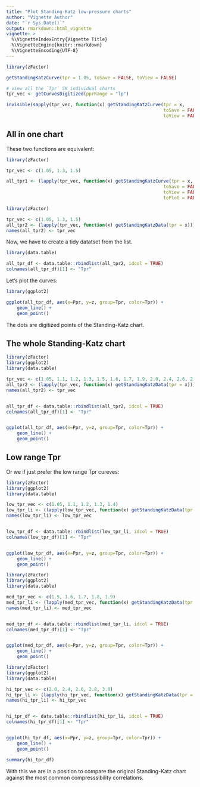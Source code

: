 ```yaml
---
title: "Plot Standing-Katz low-pressure charts"
author: "Vignette Author"
date: "`r Sys.Date()`"
output: rmarkdown::html_vignette
vignette: >
  %\VignetteIndexEntry{Vignette Title}
  %\VignetteEngine{knitr::rmarkdown}
  %\VignetteEncoding{UTF-8}
---
```


```r
library(zFactor)

getStandingKatzCurve(tpr = 1.05, toSave = FALSE, toView = FALSE)
```

```r
# view all the `Tpr` SK individual charts
tpr_vec <- getCurvesDigitized(pprRange = "lp")

invisible(sapply(tpr_vec, function(x) getStandingKatzCurve(tpr = x, 
                                                           toSave = FALSE, 
                                                           toView = FALSE)))
```


## All in one chart

These two functions are equivalent:

```r
library(zFactor)

tpr_vec <- c(1.05, 1.3, 1.5)

all_tpr1 <- (lapply(tpr_vec, function(x) getStandingKatzCurve(tpr = x, 
                                                           toSave = FALSE, 
                                                           toView = FALSE,
                                                           toPlot = FALSE)))

```


```r
library(zFactor)

tpr_vec <- c(1.05, 1.3, 1.5)
all_tpr2 <- (lapply(tpr_vec, function(x) getStandingKatzData(tpr = x)))
names(all_tpr2) <- tpr_vec
```


Now, we have to create a tidy datatset from the list.

```r
library(data.table)

all_tpr_df <- data.table::rbindlist(all_tpr2, idcol = TRUE)
colnames(all_tpr_df)[1] <- "Tpr"
```


Let's plot the curves:

```r
library(ggplot2)

ggplot(all_tpr_df, aes(x=Ppr, y=z, group=Tpr, color=Tpr)) + 
    geom_line() +
    geom_point()
```

The dots are digitized points of the Standing-Katz chart.

## The whole Standing-Katz chart

```r
library(zFactor)
library(ggplot2)
library(data.table)

tpr_vec <- c(1.05, 1.1, 1.2, 1.3, 1.5, 1.6, 1.7, 1.9, 2.0, 2.4, 2.6, 2.8, 3.0)
all_tpr2 <- (lapply(tpr_vec, function(x) getStandingKatzData(tpr = x)))
names(all_tpr2) <- tpr_vec


all_tpr_df <- data.table::rbindlist(all_tpr2, idcol = TRUE)
colnames(all_tpr_df)[1] <- "Tpr"


ggplot(all_tpr_df, aes(x=Ppr, y=z, group=Tpr, color=Tpr)) + 
    geom_line() +
    geom_point()
```

## Low range Tpr
Or we if just prefer the low range Tpr cureves:

```r
library(zFactor)
library(ggplot2)
library(data.table)

low_tpr_vec <- c(1.05, 1.1, 1.2, 1.3, 1.4)
low_tpr_li <- (lapply(low_tpr_vec, function(x) getStandingKatzData(tpr = x)))
names(low_tpr_li) <- low_tpr_vec


low_tpr_df <- data.table::rbindlist(low_tpr_li, idcol = TRUE)
colnames(low_tpr_df)[1] <- "Tpr"


ggplot(low_tpr_df, aes(x=Ppr, y=z, group=Tpr, color=Tpr)) + 
    geom_line() +
    geom_point()
```



```r
library(zFactor)
library(ggplot2)
library(data.table)

med_tpr_vec <- c(1.5, 1.6, 1.7, 1.8, 1.9)
med_tpr_li <- (lapply(med_tpr_vec, function(x) getStandingKatzData(tpr = x)))
names(med_tpr_li) <- med_tpr_vec


med_tpr_df <- data.table::rbindlist(med_tpr_li, idcol = TRUE)
colnames(med_tpr_df)[1] <- "Tpr"


ggplot(med_tpr_df, aes(x=Ppr, y=z, group=Tpr, color=Tpr)) + 
    geom_line() +
    geom_point()
```



```r
library(zFactor)
library(ggplot2)
library(data.table)

hi_tpr_vec <- c(2.0, 2.4, 2.6, 2.8, 3.0)
hi_tpr_li <- (lapply(hi_tpr_vec, function(x) getStandingKatzData(tpr = x)))
names(hi_tpr_li) <- hi_tpr_vec


hi_tpr_df <- data.table::rbindlist(hi_tpr_li, idcol = TRUE)
colnames(hi_tpr_df)[1] <- "Tpr"


ggplot(hi_tpr_df, aes(x=Ppr, y=z, group=Tpr, color=Tpr)) + 
    geom_line() +
    geom_point()
```


```r
summary(hi_tpr_df)
```


With this we are in a position to compare the original Standing-Katz chart against the most common compresssibility correlations.
